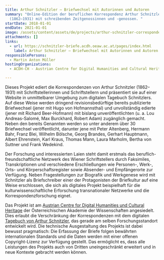 ```yaml
---
title: Arthur Schnitzler – Briefwechsel mit Autorinnen und Autoren
summary: "Online-Edition der beruflichen Korrespondenz Arthur Schnitzlers
  (1862–1931) mit schreibenden Zeitgenossinnen und -genossen. "
startDate: 2018-01-01
endDate: 2021-01-01
image: /assets/content/assets/de/projects/arthur-schnitzler-correspondence-writers/bildschirmfoto_2020-12-18_um_12.57.00_neu.png
attachments: []
links:
  - url: https://schnitzler-briefe.acdh.oeaw.ac.at/pages/index.html
    label: Arthur Schnitzler – Briefwechsel mit Autorinnen und Autoren
responsiblePersons:
  - Martin Anton Müller
hostingOrganizations:
  - ACDH-CH - Austrian Centre for Digital Humanities and Cultural Heritage

---
```

Dieses Projekt ediert die Korrespondenzen von Arthur Schnitzler (1862–1931) mit Schriftstellerinnen und Schriftstellern und präsentiert sie auf einer Website in unmittelbarer Umgebung zum digitalen Tagebuch Schnitzlers. Auf diese Weise werden dringend revisionsbedürftige bereits publizierte Briefwechsel (jener mit Hugo von Hofmannsthal) und unvollständig edierte (jener mit Richard Beer-Hofmann) mit bislang unveröffentlichten (u. a. Lou Andreas-Salomé, Max Burckhard, Robert Adam) zugänglich gemacht. Neben den bereits Genannten werden so unter anderem über 30 Briefwechsel veröffentlicht, darunter jene mit Peter Altenberg, Hermann Bahr, Franz Blei, Wilhelm Bölsche, Georg Brandes, Gerhart Hauptmann, Albert Ehrenstein, Karl Kraus, Thomas Mann, Laura Marholm, Bertha von Suttner und Frank Wedekind.

Der Forschung und interessierten Laien steht damit erstmals das beruflich-freundschaftliche Netzwerk des Wiener Schriftstellers durch Faksimiles, Transkriptionen und verschiedene Erschließungen wie Personen-, Werk-, Orts- und Körperschaftsregister sowie Absender- und Empfängerorte zur Verfügung. Neben Fragestellungen zur Biografik und Werkgenese wird mit Schnitzler als Briefschreiber einer der Protagonisten der Briefkultur auf eine Weise erschlossen, die sich als digitales Projekt beispielhaft für die kulturwissenschaftliche Erforschung transnationaler Netzwerke und die Korrespondenzforschung eignet.

Das Projekt ist am [Austrian Centre for Digital Humanities und Cultural Heritage](https://www.oeaw.ac.at/acdh/) der Österreichischen Akademie der Wissenschaften angesiedelt. Dies erlaubt die Verschränkung der Korrespondenzen mit dem digitalen [Tagebuch von Arthur Schnitzler](https://schnitzler-tagebuch.acdh.oeaw.ac.at/), das gerade am selben Forschungsstandort entwickelt wird. Die technische Ausgestaltung des Projekts ist dabei bewusst pragmatisch: Die Erfassung der Briefe folgen bewährten internationalen Standards und die Daten werden mit einer offenen Copyright-Lizenz zur Verfügung gestellt. Das ermöglicht es, dass alle Leistungen des Projekts auch von Dritten uneingeschränkt erweitert und in neue Kontexte gebracht werden können.

